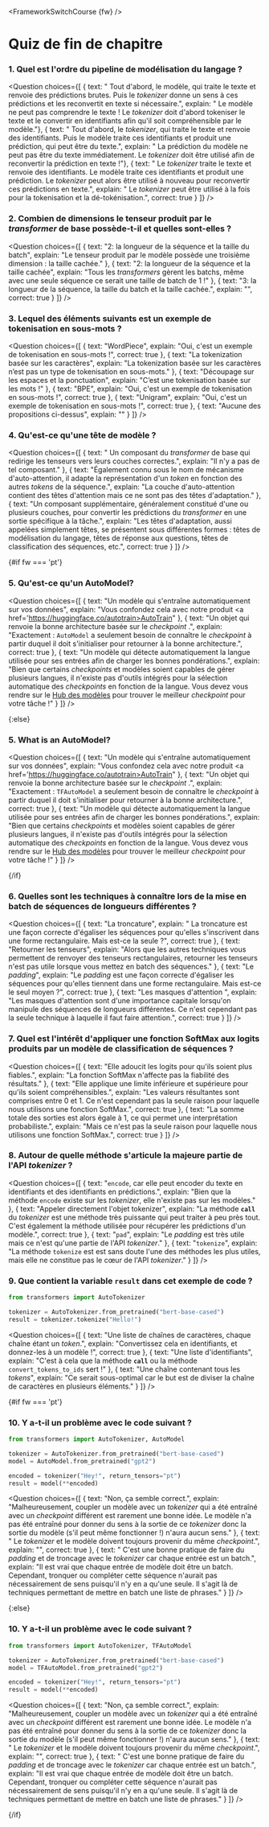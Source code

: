 <FrameworkSwitchCourse {fw} />

<!-- DISABLE-FRONTMATTER-SECTIONS -->

# Quiz de fin de chapitre

<CourseFloatingBanner
    chapter={2}
    classNames="absolute z-10 right-0 top-0"
/>

### 1. Quel est l'ordre du pipeline de modélisation du langage ?


<Question
	choices={[
		{
			text: " Tout d'abord, le modèle, qui traite le texte et renvoie des prédictions brutes. Puis le <i>tokenizer</i> donne un sens à ces prédictions et les reconvertit en texte si nécessaire.",
			explain: " Le modèle ne peut pas comprendre le texte ! Le <i>tokenizer</i> doit d'abord tokeniser le texte et le convertir en identifiants afin qu'il soit compréhensible par le modèle."},
		{
			text: " Tout d'abord, le <i>tokenizer</i>, qui traite le texte et renvoie des identifiants. Puis le modèle traite ces identifiants et produit une prédiction, qui peut être du texte.",
			explain: " La prédiction du modèle ne peut pas être du texte immédiatement. Le <i>tokenizer</i> doit être utilisé afin de reconvertir la prédiction en texte !"},
		{
			text: " Le <i>tokenizer</i> traite le texte et renvoie des identifiants. Le modèle traite ces identifiants et produit une prédiction. Le <i>tokenizer</i> peut alors être utilisé à nouveau pour reconvertir ces prédictions en texte.",
			explain: " Le <i>tokenizer</i> peut être utilisé à la fois pour la tokenisation et la dé-tokénisation.",
            correct: true
		}
	]}
/>

### 2. Combien de dimensions le tenseur produit par le <i>transformer</i> de base possède-t-il et quelles sont-elles ?


<Question
	choices={[
		{
			text: "2: la longueur de la séquence et la taille du batch",
			explain: "Le tenseur produit par le modèle possède une troisième dimension : la taille cachée."
		},
		{
			text: "2: la longueur de la séquence et la taille cachée",
			explain: "Tous les <i>transformers</i>  gèrent les batchs, même avec une seule séquence ce serait une taille de batch de 1 !"
		},
		{
			text: "3: la longueur de la séquence, la taille du batch et la taille cachée.",
			explain: "",
            correct: true
		}
	]}
/>

### 3. Lequel des éléments suivants est un exemple de tokenisation en sous-mots ?

<Question
	choices={[
		{
			text: "WordPiece",
			explain: "Oui, c'est un exemple de tokenisation en sous-mots !",
            correct: true
		},
		{
			text: "La tokenization basée sur les caractères",
			explain: "La tokenization basée sur les caractères n’est pas un type de tokenisation en sous-mots."
		},
		{
			text: "Découpage sur les espaces et la ponctuation",
			explain: "C’est une tokenisation basée sur les mots !"
		},
		{
			text: "BPE",
			explain: "Oui, c'est un exemple de tokenisation en sous-mots !",
            correct: true
        },
		{
			text: "Unigram",
			explain: "Oui, c'est un exemple de tokenisation en sous-mots !",
            correct: true
        },
		{
			text: "Aucune des propositions ci-dessus",
			explain: ""
        }
	]}
/>

### 4. Qu'est-ce qu'une tête de modèle ?

<Question
	choices={[
		{
			text: " Un composant du <i>transformer</i>  de base qui redirige les tenseurs vers leurs couches correctes.",
			explain: "Il n'y a pas de tel composant."
		},
		{
			text:  "Également connu sous le nom de mécanisme d'auto-attention, il adapte la représentation d'un <i>token</i>  en fonction des autres <i>tokens</i>  de la séquence.",
			explain: "La couche d'auto-attention contient des têtes d'attention mais ce ne sont pas des têtes d'adaptation."
		},
		{
			text: "Un composant supplémentaire, généralement constitué d'une ou plusieurs couches, pour convertir les prédictions du <i>transformer</i>  en une sortie spécifique à la tâche.",
			explain: "Les têtes d'adaptation, aussi appelées simplement têtes, se présentent sous différentes formes : têtes de modélisation du langage, têtes de réponse aux questions, têtes de classification des séquences, etc.",
			correct: true
		} 
	]}
/>

{#if fw === 'pt'}
### 5. Qu'est-ce qu'un AutoModel?

<Question
	choices={[
		{
			text: "Un modèle qui s'entraîne automatiquement sur vos données",
			explain: "Vous confondez cela avec notre produit <a href='https://huggingface.co/autotrain>AutoTrain</a>"
		},
		{
			text: "Un objet qui renvoie la bonne architecture basée sur le <i>checkpoint</i> .",
			explain: "Exactement : <code>AutoModel</code> a seulement besoin de connaître le <i>checkpoint</i> à partir duquel il doit s'initialiser pour retourner à la bonne architecture.",
			correct: true
		},
		{
			text: "Un modèle qui détecte automatiquement la langue utilisée pour ses entrées afin de charger les bonnes pondérations.",
			explain: "Bien que certains <i>checkpoints</i> et modèles soient capables de gérer plusieurs langues, il n'existe pas d'outils intégrés pour la sélection automatique des <i>checkpoints</i> en fonction de la langue. Vous devez vous rendre sur le <a href='https://huggingface.co/models'>Hub des modèles</a> pour trouver le meilleur <i>checkpoint</i> pour votre tâche !"
		} 
	]}
/>

{:else}
### 5. What is an AutoModel?

<Question
	choices={[
		{
			text: "Un modèle qui s'entraîne automatiquement sur vos données",
			explain: "Vous confondez cela avec notre produit <a href='https://huggingface.co/autotrain>AutoTrain</a>"
		},
		{
			text: "Un objet qui renvoie la bonne architecture basée sur le <i>checkpoint</i> .",
			explain: "Exactement : <code>TFAutoModel</code> a seulement besoin de connaître le <i>checkpoint</i> à partir duquel il doit s'initialiser pour retourner à la bonne architecture.",
			correct: true
		},
		{
			text: "Un modèle qui détecte automatiquement la langue utilisée pour ses entrées afin de charger les bonnes pondérations.",
			explain: "Bien que certains <i>checkpoints</i> et modèles soient capables de gérer plusieurs langues, il n'existe pas d'outils intégrés pour la sélection automatique des <i>checkpoints</i> en fonction de la langue. Vous devez vous rendre sur le <a href='https://huggingface.co/models'>Hub des modèles</a> pour trouver le meilleur <i>checkpoint</i> pour votre tâche !"
		} 
	]}
/>

{/if}

### 6. Quelles sont les techniques à connaître lors de la mise en batch de séquences de longueurs différentes ?


<Question
	choices={[
		{
			text: "La troncature",
			explain: " La troncature est une façon correcte d'égaliser les séquences pour qu'elles s'inscrivent dans une forme rectangulaire. Mais est-ce la seule ?",
			correct: true
		},
		{
			text: "Retourner les tenseurs",
			explain: "Alors que les autres techniques vous permettent de renvoyer des tenseurs rectangulaires, retourner les tenseurs n'est pas utile lorsque vous mettez en batch des séquences."
		},
		{
			text: "Le <i>padding</i>",
			explain: "Le <i>padding</i> est une façon correcte d'égaliser les séquences pour qu'elles tiennent dans une forme rectangulaire. Mais est-ce le seul moyen ?",
			correct: true
		}, 
		{
			text: "Les masques d'attention ",
			explain: "Les masques d'attention sont d'une importance capitale lorsqu'on manipule des séquences de longueurs différentes. Ce n'est cependant pas la seule technique à laquelle il faut faire attention.",
			correct: true
		} 
	]}
/>

### 7. Quel est l'intérêt d'appliquer une fonction SoftMax aux logits produits par un modèle de classification de séquences ?

<Question
	choices={[
		{
			text: "Elle adoucit les logits pour qu'ils soient plus fiables.",
			explain: "La fonction SoftMax n'affecte pas la fiabilité des résultats."
		},
		{
			text: "Elle applique une limite inférieure et supérieure pour qu'ils soient compréhensibles.",
			explain: "Les valeurs résultantes sont comprises entre 0 et 1. Ce n'est cependant pas la seule raison pour laquelle nous utilisons une fonction SoftMax.",
            correct: true
		},
		{
			text: "La somme totale des sorties est alors égale à 1, ce qui permet une interprétation probabiliste.",
			explain: "Mais ce n'est pas la seule raison pour laquelle nous utilisons une fonction SoftMax.",
            correct: true
		}
	]}
/>

### 8. Autour de quelle méthode s'articule la majeure partie de l'API <i>tokenizer</i> ?

<Question
	choices={[
		{
			text: "<code>encode</code>, car elle peut encoder du texte en identifiants et des identifiants en prédictions.",
			explain: "Bien que la méthode <code>encode</code> existe sur les <i>tokenizer</i>, elle n'existe pas sur les modèles."
		},
		{
			text: "Appeler directement l'objet tokenizer",
			explain: "La méthode <code>__call__</code> du <i>tokenizer</i> est une méthode très puissante qui peut traiter à peu près tout. C'est également la méthode utilisée pour récupérer les prédictions d'un modèle.",
			correct: true
		},
		{
			text: "<code>pad</code>",
			explain: "Le <i>padding</i> est très utile mais ce n'est qu'une partie de l'API <i>tokenizer</i>."
		},
		{
			text: "<code>tokenize</code>",
			explain: "La méthode <code>tokenize</code> est est sans doute l'une des méthodes les plus utiles, mais elle ne constitue pas le cœur de l'API <i>tokenizer</i>."
		}
	]}
/>

### 9. Que contient la variable `result` dans cet exemple de code ?

```py
from transformers import AutoTokenizer

tokenizer = AutoTokenizer.from_pretrained("bert-base-cased")
result = tokenizer.tokenize("Hello!")
```

<Question
	choices={[
		{
			text: "Une liste de chaînes de caractères, chaque chaîne étant un <i>token</i>.",
			explain: "Convertissez cela en identifiants, et donnez-les à un modèle !",
            correct: true
		},
		{
			text: "Une liste d'identifiants",
			explain: "C'est à cela que la méthode <code>__call__</code> ou la méthode <code>convert_tokens_to_ids</code> sert !"
		},
		{
			text: "Une chaîne contenant tous les <i>tokens</i>",
			explain: "Ce serait sous-optimal car le but est de diviser la chaîne de caractères en plusieurs éléments."
		}
	]}
/>

{#if fw === 'pt'}
### 10. Y a-t-il un problème avec le code suivant ?


```py
from transformers import AutoTokenizer, AutoModel

tokenizer = AutoTokenizer.from_pretrained("bert-base-cased")
model = AutoModel.from_pretrained("gpt2")

encoded = tokenizer("Hey!", return_tensors="pt")
result = model(**encoded)
```

<Question
	choices={[
		{
			text: "Non, ça semble correct.",
			explain: "Malheureusement, coupler un modèle avec un <i>tokenizer</i> qui a été entraîné avec un <i>checkpoint</i> différent est rarement une bonne idée. Le modèle n'a pas été entraîné pour donner du sens à la sortie de ce <i>tokenizer</i> donc la sortie du modèle (s'il peut même fonctionner !) n'aura aucun sens."
		},
		{
			text: " Le <i>tokenizer</i> et le modèle doivent toujours provenir du même <i>checkpoint</i>.",
			explain: "",
            correct: true
		},
		{
			text: " C'est une bonne pratique de faire du <i>padding</i> et de troncage avec le <i>tokenizer</i> car chaque entrée est un batch.",
			explain: "Il est vrai que chaque entrée de modèle doit être un batch. Cependant, tronquer ou compléter cette séquence n'aurait pas nécessairement de sens puisqu'il n'y en a qu'une seule. Il s'agit là de techniques permettant de mettre en batch une liste de phrases."
		}
	]}
/>

{:else}
### 10. Y a-t-il un problème avec le code suivant ?

```py
from transformers import AutoTokenizer, TFAutoModel

tokenizer = AutoTokenizer.from_pretrained("bert-base-cased")
model = TFAutoModel.from_pretrained("gpt2")

encoded = tokenizer("Hey!", return_tensors="pt")
result = model(**encoded)
```

<Question
	choices={[
		{
			text: "Non, ça semble correct.",
			explain: "Malheureusement, coupler un modèle avec un <i>tokenizer</i> qui a été entraîné avec un <i>checkpoint</i> différent est rarement une bonne idée. Le modèle n'a pas été entraîné pour donner du sens à la sortie de ce <i>tokenizer</i> donc la sortie du modèle (s'il peut même fonctionner !) n'aura aucun sens."
		},
		{
			text: " Le <i>tokenizer</i> et le modèle doivent toujours provenir du même <i>checkpoint</i>.",
			explain: "",
            correct: true
		},
		{
			text: " C'est une bonne pratique de faire du <i>padding</i> et de troncage avec le <i>tokenizer</i> car chaque entrée est un batch.",
			explain: "Il est vrai que chaque entrée de modèle doit être un batch. Cependant, tronquer ou compléter cette séquence n'aurait pas nécessairement de sens puisqu'il n'y en a qu'une seule. Il s'agit là de techniques permettant de mettre en batch une liste de phrases."
		}
	]}
/>

{/if}
